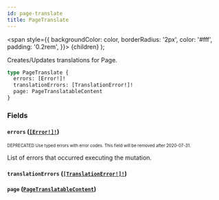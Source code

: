 ```yaml
---
id: page-translate
title: PageTranslate
---
```


<span
style={{
      backgroundColor: color,
      borderRadius: '2px',
      color: '#fff',
      padding: '0.2rem',
    }}>
{children}
</span>
);

Creates/Updates translations for Page.

```graphql
type PageTranslate {
  errors: [Error!]!
  translationErrors: [TranslationError!]!
  page: PageTranslatableContent
}
```

### Fields

#### `errors` ([`[Error!]!`](/api-reference/objects/error.mdx))

<sub><sup><Tag color="#ffba00">DEPRECATED</Tag> Use typed errors with error codes. This field will be removed after 2020-07-31.</sup></sub>

List of errors that occurred executing the mutation.

#### `translationErrors` ([`[TranslationError!]!`](/api-reference/objects/translation-error.mdx))

#### `page` ([`PageTranslatableContent`](/api-reference/objects/page-translatable-content.mdx))
